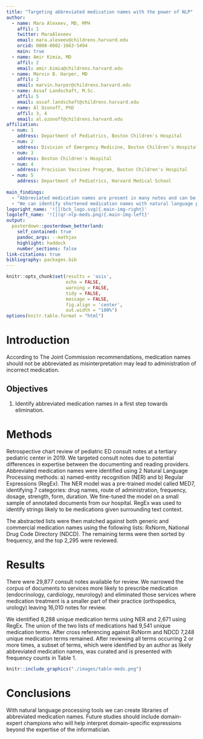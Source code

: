 ```yaml
---
title: "Targeting abbreviated medication names with the power of NLP"
author:
  - name: Mara Alexeev, MD, MPH
    affil: 1
    twitter: MaraAlexeev
    email: mara.alexeev@childrens.harvard.edu
    orcid: 0000-0002-1063-5494
    main: true
  - name: Amir Kimia, MD
    affil: 2
    email: amir.kimia@childrens.harvard.edu
  - name: Marvin B. Harper, MD
    affil: 2
    email: marvin.harper@childrens.harvard.edu
  - name: Assaf Landschaft, M.Sc.
    affil: 5
    email: assaf.landschaft@childrens.harvard.edu
  - name: Al Ozonoff, PhD
    affil: 3, 4
    email: al.ozonoff@childrens.harvard.edu
affiliation:
  - num: 1
    address: Department of Pediatrics, Boston Children's Hospital
  - num: 2
    address: Division of Emergency Medicine, Boston Children’s Hospital
  - num: 3
    address: Boston Children's Hospital
  - num: 4
    address: Precision Vaccines Program, Boston Children's Hospital
  - num: 5
    address: Department of Pediatrics, Harvard Medical School
    
main_findings:
  - "Abbreviated medication names are present in many notes and can be ambiguous."
  - "We can identify shortened medication names with natural language processing tools." 
logoright_name: '![](bch_logo.svg){.main-img-right}'
logoleft_name: '![](qr-nlp-meds.png){.main-img-left}'
output: 
  posterdown::posterdown_betterland:
    self_contained: true
    pandoc_args: --mathjax
    highlight: haddock
    number_sections: false
link-citations: true
bibliography: packages.bib
---
```


```r
knitr::opts_chunk$set(results = 'asis',
                      echo = FALSE,
                      warning = FALSE,
                      tidy = FALSE,
                      message = FALSE,
                      fig.align = 'center',
                      out.width = "100%")
options(knitr.table.format = "html") 
```

# Introduction

According to The Joint Commission recommendations, medication names should not be abbreviated as misinterpretation may lead to administration of incorrect medication.

## Objectives

1.  Identify abbreviated medication names in a first step towards elimination.

# Methods

Retrospective chart review of pediatric ED consult notes at a tertiary pediatric center in 2019. We targeted consult notes due to potential differences in expertise between the documenting and reading providers. Abbreviated medication names were identified using 2 Natural Language Processing methods: a) named-entity recognition (NER) and b) Regular Expressions (RegEx). The NER model was a pre-trained model called MED7, identifying 7 categories: drug names, route of administration, frequency, dosage, strength, form, duration. We fine-tuned the model on a small sample of annotated documents from our hospital. RegEx was used to identify strings likely to be medications given surrounding text context.

The abstracted lists were then matched against both generic and commercial medication names using the following lists: RxNorm, National Drug Code Directory (NDCD). The remaining terms were then sorted by frequency, and the top 2,295 were reviewed.

# Results

There were 29,877 consult notes available for review. We narrowed the corpus of documents to services more likely to prescribe medication (endocrinology, cardiology, neurology) and eliminated those services where medication treatment is a smaller part of their practice (orthopedics, urology) leaving 16,010 notes for review.

We identified 8,288 unique medication terms using NER and 2,671 using RegEx. The union of the two lists of medications had 9,541 unique medication terms. After cross referencing against RxNorm and NDCD 7,248 unique medication terms remained. After reviewing all terms occurring 2 or more times, a subset of terms, which were identified by an author as likely abbreviated medication names, was curated and is presented with frequency counts in Table 1.

```r

knitr::include_graphics("./images/table-meds.png")

```

# Conclusions

With natural language processing tools we can create libraries of abbreviated medication names. Future studies should include domain-expert champions who will help interpret domain-specific expressions beyond the expertise of the informatician.
